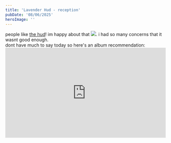 ```yaml
---
title: 'Lavender Hud - reception'
pubDate: '08/06/2025'
heroImage: ''
---
```



people like [the hud](https://gamebanana.com/mods/611433)! im happy about that <img class="emote" src="/images/emotes/femtanyl_dance.gif"/>. i had so many concerns that it wasnt good enough.
<br/>
dont have much to say today so here's an album recommendation:
<span class="flow-center">
	<iframe style="width: 100%; aspect-ratio: 16/9;" src="https://www.youtube.com/embed/nZoteImDLXM?si=GvIdWj_RBgiOEceY" title="YouTube video player" frameborder="0" allow="autoplay; clipboard-write; encrypted-media; picture-in-picture; web-share" referrerpolicy="strict-origin-when-cross-origin" allowfullscreen/>
</span>

